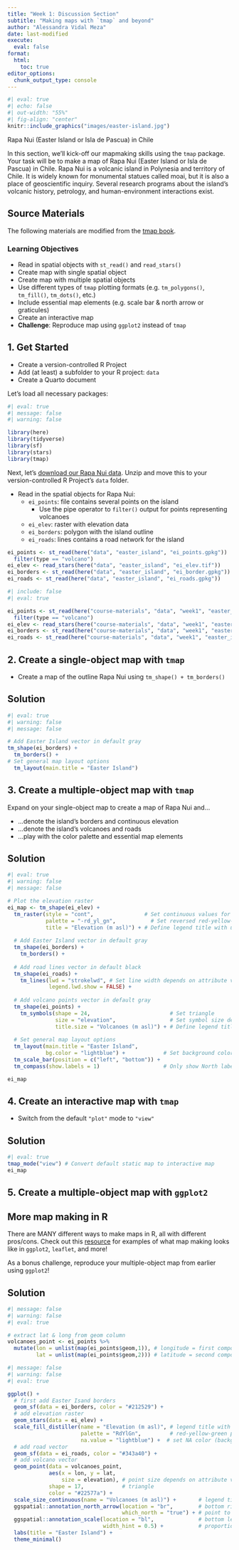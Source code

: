 ```yaml
---
title: "Week 1: Discussion Section"
subtitle: "Making maps with `tmap` and beyond"
author: "Alessandra Vidal Meza"
date: last-modified
execute: 
  eval: false
format:
  html:
    toc: true
editor_options: 
  chunk_output_type: console
---
```



```r
#| eval: true
#| echo: false
#| out-width: "55%"
#| fig-align: "center"
knitr::include_graphics("images/easter-island.jpg")
```

::: {.gray-text .center-text}
Rapa Nui (Easter Island or Isla de Pascua) in Chile
:::

In this section, we'll kick-off our mapmaking skills using the `tmap` package. Your task will be to make a map of Rapa Nui (Easter Island or Isla de Pascua) in Chile. Rapa Nui is a volcanic island in Polynesia and territory of Chile. It is widely known for monumental statues called moai, but it is also a place of geoscientific inquiry. Several research programs about the island's volcanic history, petrology, and human-environment interactions exist. 


::: {.callout-note icon=true}
# Source Materials
The following materials are modified from the [tmap book](https://r-tmap.github.io/tmap-book/).
:::

### Learning Objectives {.unnumbered .unlisted}

-   Read in spatial objects with `st_read()` and `read_stars()`
-   Create map with single spatial object
-   Create map with multiple spatial objects
-   Use different types of `tmap` plotting formats (e.g. `tm_polygons()`, `tm_fill()`, `tm_dots()`, etc.)
-   Include essential map elements (e.g. scale bar & north arrow or graticules)
-   Create an interactive map
-   **Challenge**: Reproduce map using `ggplot2` instead of `tmap`

## 1. Get Started

- Create a version-controlled R Project
- Add (at least) a subfolder to your R project: `data`
- Create a Quarto document

Let's load all necessary packages:

```r
#| eval: true
#| message: false
#| warning: false

library(here)
library(tidyverse)
library(sf)
library(stars)
library(tmap)
```

Next, let's [download our Rapa Nui data](https://drive.google.com/drive/folders/1zoHTlNZZN7qrGIA7kIUtFZvDC6FJ8ggb/view). Unzip and move this to your version-controlled R Project's `data` folder. 

- Read in the spatial objects for Rapa Nui:
  -   `ei_points`: file contains several points on the island
      - Use the pipe operator to `filter()` output for points representing volcanoes
  -   `ei_elev`: raster with elevation data
  -   `ei_borders`: polygon with the island outline
  -   `ei_roads`: lines contains a road network for the island

```r
ei_points <- st_read(here("data", "easter_island", "ei_points.gpkg")) |> 
  filter(type == "volcano")
ei_elev <- read_stars(here("data", "easter_island", "ei_elev.tif"))
ei_borders <- st_read(here("data", "easter_island", "ei_border.gpkg"))
ei_roads <- st_read(here("data", "easter_island", "ei_roads.gpkg"))
```

```r
#| include: false
#| eval: true

ei_points <- st_read(here("course-materials", "data", "week1", "easter_island", "ei_points.gpkg")) |> 
  filter(type == "volcano")
ei_elev <- read_stars(here("course-materials", "data", "week1", "easter_island", "ei_elev.tif"))
ei_borders <- st_read(here("course-materials", "data", "week1", "easter_island", "ei_border.gpkg"))
ei_roads <- st_read(here("course-materials", "data", "week1", "easter_island", "ei_roads.gpkg"))
```

## 2. Create a single-object map with `tmap`

- Create a map of the outline Rapa Nui using `tm_shape() + tm_borders()`

::: {.callout-tip collapse="true" icon=true}
## Solution
```r
#| eval: true
#| warning: false
#| message: false

# Add Easter Island vector in default gray
tm_shape(ei_borders) +
  tm_borders() +
# Set general map layout options
  tm_layout(main.title = "Easter Island")
```
:::

## 3. Create a multiple-object map with `tmap`

Expand on your single-object map to create a map of Rapa Nui and...

-   ...denote the island's borders and continuous elevation
-   ...denote the island's volcanoes and roads
-   ...play with the color palette and essential map elements

::: {.callout-tip collapse="true" icon=true}
## Solution
```r
#| eval: true
#| warning: false
#| message: false

# Plot the elevation raster
ei_map <- tm_shape(ei_elev) +
  tm_raster(style = "cont",                # Set continuous values for this layer
            palette = "-rd_yl_gn",           # Set reversed red-yellow-green continuous palette
            title = "Elevation (m asl)") + # Define legend title with units
  
  # Add Easter Island vector in default gray
  tm_shape(ei_borders) +
    tm_borders() +
  
  # Add road lines vector in default black
  tm_shape(ei_roads) +
    tm_lines(lwd = "strokelwd", # Set line width depends on attribute value
             legend.lwd.show = FALSE) +
  
  # Add volcano points vector in default gray
  tm_shape(ei_points) +
    tm_symbols(shape = 24,                         # Set triangle
               size = "elevation",                 # Set symbol size depends on attribute value
               title.size = "Volcanoes (m asl)") + # Define legend title with units
  
  # Set general map layout options
  tm_layout(main.title = "Easter Island",
            bg.color = "lightblue") +            # Set background color for map (ocean)
  tm_scale_bar(position = c("left", "bottom")) +
  tm_compass(show.labels = 1)                    # Only show North label on compass

ei_map
```
:::

## 4. Create an interactive map with `tmap`

- Switch from the default `"plot"` mode to `"view"`

::: {.callout-tip collapse="true" icon=true}
## Solution
```r
#| eval: true
tmap_mode("view") # Convert default static map to interactive map 
ei_map
```
:::

## 5. Create a multiple-object map with `ggplot2`

::: {.callout-note icon=true}
# More map making in R

There are MANY different ways to make maps in R, all with different pros/cons. Check out this [resource](https://eds-223-geospatial.github.io/course-materials/resources/plotting.html) for examples of what map making looks like in `ggplot2`, `leaflet`, and more!
:::

As a bonus challenge, reproduce your multiple-object map from earlier using `ggplot2`!

::: {.callout-tip collapse="true" icon=true}
## Solution
```r
#| message: false
#| warning: false
#| eval: true

# extract lat & long from geom column 
volcanoes_point <- ei_points %>%
  mutate(lon = unlist(map(ei_points$geom,1)), # longitude = first component (x)
         lat = unlist(map(ei_points$geom,2))) # latitude = second component (y)
```

```r
#| message: false
#| warning: false
#| eval: true

ggplot() +
  # first add Easter Isand borders
  geom_sf(data = ei_borders, color = "#212529") +
  # add elevation raster
  geom_stars(data = ei_elev) +
  scale_fill_distiller(name = "Elevation (m asl)", # legend title with units
                       palette = "RdYlGn",         # red-yellow-green palette (no need to reverse)
                       na.value = "lightblue") +  # set NA color (background ocean)
  # add road vector
  geom_sf(data = ei_roads, color = "#343a40") +
  # add volcano vector
  geom_point(data = volcanoes_point, 
             aes(x = lon, y = lat, 
                 size = elevation), # point size depends on attribute value
             shape = 17,            # triangle
             color = "#22577a") +
  scale_size_continuous(name = "Volcanoes (m asl)") +       # legend title with units
  ggspatial::annotation_north_arrow(location = "br",        # bottom right
                                    which_north = "true") + # point to north pole
  ggspatial::annotation_scale(location = "bl",              # bottom left
                              width_hint = 0.5) +           # proportion of map area the scalebar should occupy
  labs(title = "Easter Island") +
  theme_minimal()
```
:::
